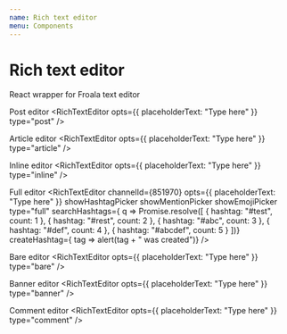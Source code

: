 ```yaml
---
name: Rich text editor
menu: Components
---
```


# Rich text editor

<Metadata pkg={pkg}/>

React wrapper for Froala text editor

Post editor
<Playground>
<TranslationProvider>
<RichTextEditor opts={{ placeholderText: "Type here" }} type="post" />
</TranslationProvider>
</Playground>

Article editor
<Playground>
<TranslationProvider>
<RichTextEditor opts={{ placeholderText: "Type here" }} type="article" />
</TranslationProvider>
</Playground>


Inline editor
<Playground>
<TranslationProvider>
<RichTextEditor opts={{ placeholderText: "Type here" }} type="inline" />
</TranslationProvider>
</Playground>

Full editor
<Playground>
<TranslationProvider>
<RichTextEditor 
    channelId={851970} 
    opts={{ placeholderText: "Type here" }} 
    showHashtagPicker showMentionPicker 
    showEmojiPicker type="full" 
    searchHashtags={ q => Promise.resolve([
        { hashtag: "#test", count: 1 },
        { hashtag: "#rest", count: 2 },
        { hashtag: "#abc", count: 3 },
        { hashtag: "#def", count: 4 },
        { hashtag: "#abcdef", count: 5 }
    ])}
    createHashtag={ tag => alert(tag + " was created")}
/>
</TranslationProvider>
</Playground>

Bare editor
<Playground>
<TranslationProvider>
<RichTextEditor opts={{ placeholderText: "Type here" }} type="bare" />
</TranslationProvider>
</Playground>

Banner editor
<Playground>
<TranslationProvider>
<RichTextEditor opts={{ placeholderText: "Type here" }} type="banner" />
</TranslationProvider>
</Playground>

Comment editor
<Playground>
<TranslationProvider>
<RichTextEditor opts={{ placeholderText: "Type here" }} type="comment" />
</TranslationProvider>
</Playground>
